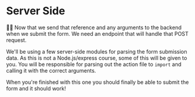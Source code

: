 # Server Side

👨‍💼 Now that we send that reference and any arguments to the backend when we
submit the form. We need an endpoint that will handle that POST request.

We'll be using a few server-side modules for parsing the form submission data.
As this is not a Node.js/express course, some of this will be given to you. You
will be responsible for parsing out the action file to `import` and calling it
with the correct arguments.

When you're finished with this one you should finally be able to submit the
form and it should work!

